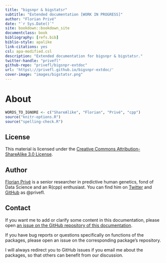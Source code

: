 ```yaml
--- 
title: "bigsnpr & bigstatsr"
subtitle: "Extended documentation [WORK IN PROGRESS]"
author: "Florian Privé"
date: "`r Sys.Date()`"
site: bookdown::bookdown_site
documentclass: book
bibliography: [refs.bib]
biblio-style: apalike
link-citations: yes
csl: apa-modified.csl
description: "Extended documentation for bigsnpr & bigstatsr."
twitter-handle: "privefl"
github-repo: "privefl/bigsnpr-extdoc"
url: 'https\://privefl.github.io/bigsnpr-extdoc/'
cover-image: "images/bigstatsr.png"
---
```



# About {-}

```r
WORDS_TO_IGNORE <- c("ShareAlike", "Florian", "Privé", "cpp")
source("knitr-options.R")
source("spelling-check.R")
```

## License {-}

This material is licensed under the [Creative Commons Attribution-ShareAlike 3.0 License](http://creativecommons.org/licenses/by-sa/3.0/). 

## Author {-}

[Florian Privé](https://privefl.github.io/) is a senior researcher in predictive human genetics, fond of Data Science and an R(cpp) enthusiast. You can find him on [Twitter](https://twitter.com/privefl) and [GitHub](https://github.com/privefl) as \@privefl.

## Contact {-}

If you want me to add or clarify some content in this documentation, please open [an issue on the GitHub repository of this documentation](https://github.com/privefl/bigsnpr-extdoc/issues).

If you have bug reports or questions specifically on functions of the packages, please open an issue on the corresponding package's repository.

I will always redirect you to GitHub issues if you email me about the packages, so that others can benefit from our discussion.
